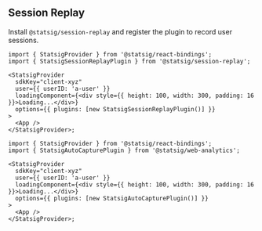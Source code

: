 
## Session Replay

Install `@statsig/session-replay` and register the plugin to record user sessions.

```tsx
import { StatsigProvider } from '@statsig/react-bindings';
import { StatsigSessionReplayPlugin } from '@statsig/session-replay';

<StatsigProvider
  sdkKey="client-xyz"
  user={{ userID: 'a-user' }}
  loadingComponent={<div style={{ height: 100, width: 300, padding: 16 }}>Loading...</div>}
  options={{ plugins: [new StatsigSessionReplayPlugin()] }}
>
  <App />
</StatsigProvider>;
```

<webAnalyticsIntro/>

```tsx
import { StatsigProvider } from '@statsig/react-bindings';
import { StatsigAutoCapturePlugin } from '@statsig/web-analytics';

<StatsigProvider
  sdkKey="client-xyz"
  user={{ userID: 'a-user' }}
  loadingComponent={<div style={{ height: 100, width: 300, padding: 16 }}>Loading...</div>}
  options={{ plugins: [new StatsigAutoCapturePlugin()] }}
>
  <App />
</StatsigProvider>;
```
